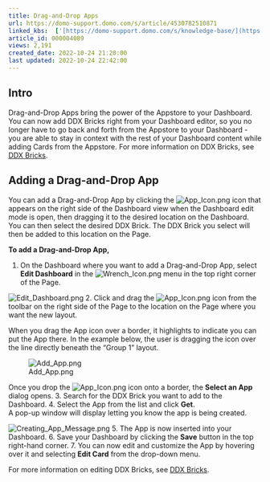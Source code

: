 ```yaml
---
title: Drag-and-Drop Apps
url: https://domo-support.domo.com/s/article/4530782510871
linked_kbs:  ['[https://domo-support.domo.com/s/knowledge-base/](https://domo-support.domo.com/s/knowledge-base/)', '[https://domo-support.domo.com/s/](https://domo-support.domo.com/s/)', '[https://domo-support.domo.com/s/topic/0TO5w000000ZamoGAC](https://domo-support.domo.com/s/topic/0TO5w000000ZamoGAC)', '[https://domo-support.domo.com/s/topic/0TO5w000000ZanDGAS](https://domo-support.domo.com/s/topic/0TO5w000000ZanDGAS)', '[https://domo-support.domo.com/s/article/4423762260375](https://domo-support.domo.com/s/article/4423762260375)', '[https://domo-support.domo.com/s/article/4530782510871](https://domo-support.domo.com/s/article/4530782510871)', '[https://domo-support.domo.com/s/topic/0TO5w000000ZanDGAS/card-and-dashboard-management](https://domo-support.domo.com/s/topic/0TO5w000000ZanDGAS/card-and-dashboard-management)', '[https://domo-support.domo.com/s/article/360043429933](https://domo-support.domo.com/s/article/360043429933)', '[https://domo-support.domo.com/s/article/360043429953](https://domo-support.domo.com/s/article/360043429953)', '[https://domo-support.domo.com/s/article/360042925494](https://domo-support.domo.com/s/article/360042925494)', '[https://domo-support.domo.com/s/article/360043429913](https://domo-support.domo.com/s/article/360043429913)', '[https://domo-support.domo.com/s/article/4408174643607](https://domo-support.domo.com/s/article/4408174643607)', '[https://domo-support.domo.com/s/login/](https://domo-support.domo.com/s/login/)']
article_id: 000004089
views: 2,191
created_date: 2022-10-24 21:20:00
last updated: 2022-10-24 22:42:00
---
```




Intro
-----


Drag-and-Drop Apps bring the power of the Appstore to your Dashboard. You can now add DDX Bricks right from your Dashboard editor, so you no longer have to go back and forth from the Appstore to your Dashboard - you are able to stay in context with the rest of your Dashboard content while adding Cards from the Appstore. For more information on DDX Bricks, see [DDX Bricks](/s/article/4423762260375).


Adding a Drag-and-Drop App
--------------------------


You can add a Drag-and-Drop App by clicking the ![App_Icon.png](App_Icon.png) icon that appears on the right side of the Dashboard view when the Dashboard edit mode is open, then dragging it to the desired location on the Dashboard. You can then select the desired DDX Brick. The DDX Brick you select will then be added to this location on the Page.


**To add a Drag-and-Drop App,**


1. On the Dashboard where you want to add a Drag-and-Drop App, select **Edit Dashboard** in the ![Wrench_Icon.png](Wrench_Icon.png) menu in the top right corner of the Page.  
  
![Edit_Dashboard.png](Edit_Dashboard.png)
2. Click and drag the ![App_Icon.png](App_Icon.png) icon from the toolbar on the right side of the Page to the location on the Page where you want the new layout.  
  



When you drag the App icon over a border, it highlights to indicate you can put the App there. In the example below, the user is dragging the icon over the line directly beneath the "Group 1" layout.  
  
![Add_App.png](Add_App.png)  
  
Once you drop the ![App_Icon.png](App_Icon.png) icon onto a border, the **Select an App** dialog opens.
3. Search for the DDX Brick you want to add to the Dashboard.
4. Select the App from the list and click **Get**.  
A pop-up window will display letting you know the app is being created.  
  
![Creating_App_Message.png](Creating_App_Message.png)
5. The App is now inserted into your Dashboard.
6. Save your Dashboard by clicking the **Save** button in the top right-hand corner.
7. You can now edit and customize the App by hovering over it and selecting **Edit Card** from the drop-down menu.


For more information on editing DDX Bricks, see [DDX Bricks](/s/article/4423762260375).


